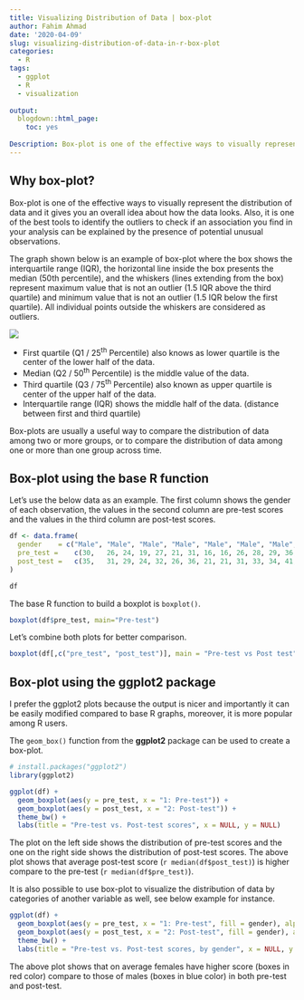 ```yaml
---
title: Visualizing Distribution of Data | box-plot
author: Fahim Ahmad
date: '2020-04-09'
slug: visualizing-distribution-of-data-in-r-box-plot
categories:
  - R
tags:
  - ggplot
  - R
  - visualization
  
output:
  blogdown::html_page:
    toc: yes
    
Description: Box-plot is one of the effective ways to visually represent the distribution of data and it gives you an overall idea about how the data looks. And it is one of the best tools to identify the outliers to check if an association you find in your analysis can be explained by the presence of potential unusual observations. Through box plots we can find the minimum, lower quartile (25th percentile), median (50th percentile), upper quartile (75th percentile), and maximum of an continues variable.
---
```


## Why box-plot?

Box-plot is one of the effective ways to visually represent the distribution of data and it gives you an overall idea about how the data looks. Also, it is one of the best tools to identify the outliers to check if an association you find in your analysis can be explained by the presence of potential unusual observations.


The graph shown below is an example of box-plot where the box shows the interquartile range (IQR), the horizontal line inside the box presents the median (50th percentile), and the whiskers (lines extending from the box) represent maximum value that is not an outlier (1.5 IQR above the third quartile) and minimum value that is not an outlier (1.5 IQR below the first quartile). All individual points outside the whiskers are considered as outliers.

![](imgs/ComparingDistributionofDatainRbox-plot.jpg)


* First quartile (Q1 / 25^th^ Percentile) also knows as lower quartile is the center of the lower half of the data.
* Median (Q2 / 50^th^ Percentile) is the middle value of the data.
* Third quartile (Q3 / 75^th^ Percentile) also known as upper quartile is center of the upper half of the data.
* Interquartile range (IQR) shows the middle half of the data. (distance between first and third quartile)

Box-plots are usually a useful way to compare the distribution of data among two or more groups, or to compare the distribution of data among one or more than one group across time.

## Box-plot using the base R function

Let’s use the below data as an example. The first column shows the gender of each observation, the values in the second column are pre-test scores and the values in the third column are post-test scores.

```r
df <- data.frame(
  gender	= c("Male",	"Male", "Male", "Male", "Male", "Male", "Male", "Male", "Male",	"Female", "Female", "Female", "Female", "Female", "Female", "Female", "Female", "Female", "Female", "Female"),
  pre_test =	c(30,	26,	24,	19,	27,	21,	31,	16,	16,	26,	28,	29,	36,	25,	27,	24,	32,	30,	33,	26),
  post_test =	c(35,	31,	29,	24,	32,	26,	36,	21,	21,	31,	33,	34,	41,	30,	32,	29,	37,	35,	38,	31)
)

df

```


The base R function to build a boxplot is `boxplot()`.

```r
boxplot(df$pre_test, main="Pre-test")

```

Let's combine both plots for better comparison.

```r
boxplot(df[,c("pre_test", "post_test")], main = "Pre-test vs Post test")
```


## Box-plot using the ggplot2 package

I prefer the ggplot2 plots because the output is nicer and importantly it can be easily modified compared to base R graphs, moreover, it is more popular among R users.

The `geom_box()` function from the **ggplot2** package can be used to create a box-plot.

```r
# install.packages("ggplot2")
library(ggplot2)

ggplot(df) +
  geom_boxplot(aes(y = pre_test, x = "1: Pre-test")) +
  geom_boxplot(aes(y = post_test, x = "2: Post-test")) +
  theme_bw() +
  labs(title = "Pre-test vs. Post-test scores", x = NULL, y = NULL)
```


The plot on the left side shows the distribution of pre-test scores and the one on the right side shows the distribution of post-test scores. The above plot shows that average post-test score (`r median(df$post_test)`) is higher compare to the pre-test (`r median(df$pre_test)`).

It is also possible to use box-plot to visualize the distribution of data by categories of another variable as well, see below example for instance.

```r
ggplot(df) +
  geom_boxplot(aes(y = pre_test, x = "1: Pre-test", fill = gender), alpha = 0.25) +
  geom_boxplot(aes(y = post_test, x = "2: Post-test", fill = gender), alpha = 0.25) +
  theme_bw() +
  labs(title = "Pre-test vs. Post-test scores, by gender", x = NULL, y = NULL)

```

The above plot shows that on average females have higher score (boxes in red color) compare to those of males (boxes in blue color) in both pre-test and post-test.



